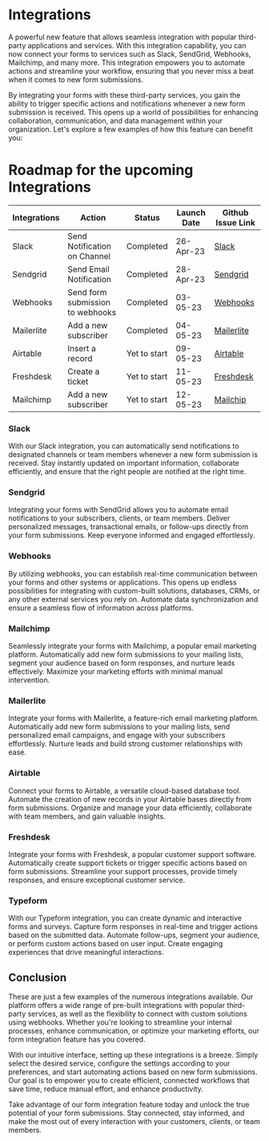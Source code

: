# Integrations

A powerful new feature that allows seamless integration with popular third-party applications and services. With this integration capability, you can now connect your forms to services such as Slack, SendGrid, Webhooks, Mailchimp, and many more. This integration empowers you to automate actions and streamline your workflow, ensuring that you never miss a beat when it comes to new form submissions.

By integrating your forms with these third-party services, you gain the ability to trigger specific actions and notifications whenever a new form submission is received. This opens up a world of possibilities for enhancing collaboration, communication, and data management within your organization. Let's explore a few examples of how this feature can benefit you:

# Roadmap for the upcoming Integrations

| Integrations | Action                           | Status       | Launch Date | Github Issue Link                                                     |
| ------------ | -------------------------------- | ------------ | ----------- | --------------------------------------------------------------------- |
| Slack        | Send Notification on Channel     | Completed    | 26-Apr-23   | [Slack](https://github.com/formzillion/formzillion.com/issues/17)     |
| Sendgrid     | Send Email Notification          | Completed    | 28-Apr-23   | [Sendgrid](https://github.com/formzillion/formzillion.com/issues/18)  |
| Webhooks     | Send form submission to webhooks | Completed    | 03-05-23    | [Webhooks](https://github.com/formzillion/formzillion.com/issues/1)   |
| Mailerlite   | Add a new subscriber             | Completed    | 04-05-23    | [Mailerlite](https://github.com/formzillion/formzillion.com/issues/3) |
| Airtable     | Insert a record                  | Yet to start | 09-05-23    | [Airtable](https://github.com/formzillion/formzillion.com/issues/4)   |
| Freshdesk    | Create a ticket                  | Yet to start | 11-05-23    | [Freshdesk](https://github.com/formzillion/formzillion.com/issues/5)  |
| Mailchimp    | Add a new subscriber             | Yet to start | 12-05-23    | [Mailchip](https://github.com/formzillion/formzillion.com/issues/2)   |

### Slack

With our Slack integration, you can automatically send notifications to designated channels or team members whenever a new form submission is received. Stay instantly updated on important information, collaborate efficiently, and ensure that the right people are notified at the right time.

### Sendgrid

Integrating your forms with SendGrid allows you to automate email notifications to your subscribers, clients, or team members. Deliver personalized messages, transactional emails, or follow-ups directly from your form submissions. Keep everyone informed and engaged effortlessly.

### Webhooks

By utilizing webhooks, you can establish real-time communication between your forms and other systems or applications. This opens up endless possibilities for integrating with custom-built solutions, databases, CRMs, or any other external services you rely on. Automate data synchronization and ensure a seamless flow of information across platforms.

### Mailchimp

Seamlessly integrate your forms with Mailchimp, a popular email marketing platform. Automatically add new form submissions to your mailing lists, segment your audience based on form responses, and nurture leads effectively. Maximize your marketing efforts with minimal manual intervention.

### Mailerlite

Integrate your forms with Mailerlite, a feature-rich email marketing platform. Automatically add new form submissions to your mailing lists, send personalized email campaigns, and engage with your subscribers effortlessly. Nurture leads and build strong customer relationships with ease.

### Airtable

Connect your forms to Airtable, a versatile cloud-based database tool. Automate the creation of new records in your Airtable bases directly from form submissions. Organize and manage your data efficiently, collaborate with team members, and gain valuable insights.

### Freshdesk

Integrate your forms with Freshdesk, a popular customer support software. Automatically create support tickets or trigger specific actions based on form submissions. Streamline your support processes, provide timely responses, and ensure exceptional customer service.

### Typeform

With our Typeform integration, you can create dynamic and interactive forms and surveys. Capture form responses in real-time and trigger actions based on the submitted data. Automate follow-ups, segment your audience, or perform custom actions based on user input. Create engaging experiences that drive meaningful interactions.

## Conclusion

These are just a few examples of the numerous integrations available. Our platform offers a wide range of pre-built integrations with popular third-party services, as well as the flexibility to connect with custom solutions using webhooks. Whether you're looking to streamline your internal processes, enhance communication, or optimize your marketing efforts, our form integration feature has you covered.

With our intuitive interface, setting up these integrations is a breeze. Simply select the desired service, configure the settings according to your preferences, and start automating actions based on new form submissions. Our goal is to empower you to create efficient, connected workflows that save time, reduce manual effort, and enhance productivity.

Take advantage of our form integration feature today and unlock the true potential of your form submissions. Stay connected, stay informed, and make the most out of every interaction with your customers, clients, or team members.

